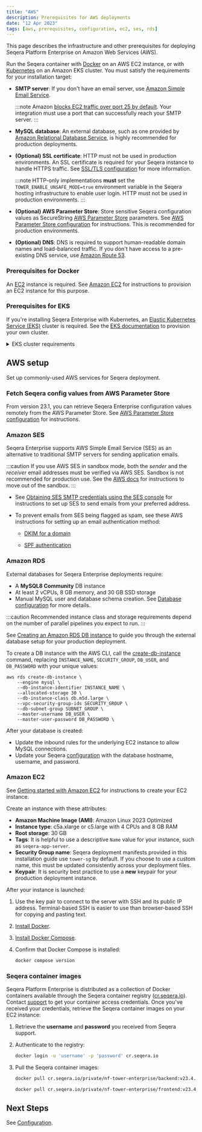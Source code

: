 ```yaml
---
title: "AWS"
description: Prerequisites for AWS deployments
date: "12 Apr 2023"
tags: [aws, prerequisites, configuration, ec2, ses, rds]
---
```



This page describes the infrastructure and other prerequisites for deploying Seqera Platform Enterprise on Amazon Web Services (AWS).

Run the Seqera container with [Docker](../docker-compose.mdx) on an AWS EC2 instance, or with [Kubernetes](../kubernetes.mdx) on an Amazon EKS cluster. You must satisfy the requirements for your installation target:

- **SMTP server**: If you don't have an email server, use [Amazon Simple Email Service](https://aws.amazon.com/ses/).

   :::note
   Amazon [blocks EC2 traffic over port 25 by default](https://aws.amazon.com/premiumsupport/knowledge-center/ec2-port-25-throttle/). Your integration must use a port that can successfully reach your SMTP server.
   :::

- **MySQL database**: An external database, such as one provided by [Amazon Relational Database Service](https://aws.amazon.com/rds/), is highly recommended for production deployments.

- **(Optional) SSL certificate**: HTTP must not be used in production environments. An SSL certificate is required for your Seqera instance to handle HTTPS traffic. See [SSL/TLS configuration](../configuration/ssl_tls.mdx#aws-deployments-manage-ssl-certificates-with-amazon-certificate-manager-acm) for more information.

   :::note
   HTTP-only implementations **must** set the `TOWER_ENABLE_UNSAFE_MODE=true` environment variable in the Seqera hosting infrastructure to enable user login. HTTP must not be used in production environments.
   :::

- **(Optional) AWS Parameter Store**: Store sensitive Seqera configuration values as SecureString [AWS Parameter Store](https://docs.aws.amazon.com/systems-manager/latest/userguide/systems-manager-parameter-store.html) parameters. See [AWS Parameter Store configuration](../configuration/aws_parameter_store.mdx) for instructions. This is recommended for production environments. 

- **(Optional) DNS**: DNS is required to support human-readable domain names and load-balanced traffic. If you don't have access to a pre-existing DNS service, use [Amazon Route 53](https://docs.aws.amazon.com/Route53/latest/DeveloperGuide/Welcome.html).

### Prerequisites for Docker

An [EC2](https://aws.amazon.com/ec2/) instance is required. See [Amazon EC2](#amazon-ec2) for instructions to provision an EC2 instance for this purpose.

### Prerequisites for EKS

If you're installing Seqera Enterprise with Kubernetes, an [Elastic Kubernetes Service (EKS)](https://docs.aws.amazon.com/eks/latest/userguide/getting-started.html) cluster is required. See the [EKS documentation](https://docs.aws.amazon.com/eks/latest/userguide/create-cluster.html) to provision your own cluster.

<details>
   <summary>EKS cluster requirements</summary>

    - Kubernetes 1.19 or later

    - **Subnet requirements**

      - At least 2 subnets across two different Availability Zones
      - Subnets must be tagged for [AWS Load Balancer Controller auto-discovery](https://docs.aws.amazon.com/eks/latest/userguide/network_reqs.html)
      - Public subnets must be configured to [auto-assign IPs on launch](https://aws.amazon.com/blogs/containers/upcoming-changes-to-ip-assignment-for-eks-managed-node-groups/)
      - Public and private subnets must allow egress traffic to the public internet

    - **RBAC requirements**

      - The cluster must be created by a non-root user
      - `aws-auth` must be updated to [allow access to additional IAM users/roles](https://docs.aws.amazon.com/eks/latest/userguide/add-user-role.html) (if needed)

    - **Addons**

      - Install the [cert-manager](https://cert-manager.io/docs/)
      - Install the [AWS Load Balancer Controller](https://docs.aws.amazon.com/eks/latest/userguide/aws-load-balancer-controller.html)

    - **Ingress**

      - ALB provisioning via the [AWS Load Balancer Controller](https://docs.aws.amazon.com/eks/latest/userguide/aws-load-balancer-controller.html)
      - ALB integration with the [Amazon Certificate Manager](https://aws.amazon.com/certificate-manager/)

      Additionally, the ingress assumes the presence of SSL certificates, DNS resolution, and ALB logging. If you've chosen not to use some or all of these features, you'll need to modify the manifest accordingly before applying it to the cluster.

</details>

## AWS setup

Set up commonly-used AWS services for Seqera deployment.

### Fetch Seqera config values from AWS Parameter Store

From version 23.1, you can retrieve Seqera Enterprise configuration values remotely from the AWS Parameter Store. See [AWS Parameter Store configuration](../configuration/aws_parameter_store.mdx) for instructions. 

### Amazon SES

Seqera Enterprise supports AWS Simple Email Service (SES) as an alternative to traditional SMTP servers for sending application emails. 

:::caution
If you use AWS SES in sandbox mode, both the _sender_ and the _receiver_ email addresses must be verified via AWS SES. Sandbox is not recommended for production use. See the [AWS docs](https://docs.aws.amazon.com/ses/latest/dg/request-production-access.html) for instructions to move out of the sandbox.
:::

- See [Obtaining SES SMTP credentials using the SES console](https://docs.aws.amazon.com/ses/latest/dg/smtp-credentials.html#smtp-credentials-console) for instructions to set up SES to send emails from your preferred address. 

- To prevent emails from SES being flagged as spam, see these AWS instructions for setting up an email authentication method:

   - [DKIM for a domain](https://docs.aws.amazon.com/ses/latest/DeveloperGuide/send-email-authentication-dkim-easy-setup-domain.html) 
   
   - [SPF authentication](https://docs.aws.amazon.com/ses/latest/DeveloperGuide/send-email-authentication-spf.html)

### Amazon RDS

External databases for Seqera Enterprise deployments require:

- A **MySQL8 Community** DB instance
- At least 2 vCPUs, 8 GB memory, and 30 GB SSD storage
- Manual MySQL user and database schema creation. See [Database configuration](../configuration/overview.mdx#seqera-and-redis-databases) for more details.

:::caution 
Recommended instance class and storage requirements depend on the number of parallel pipelines you expect to run. 
:::

<Tabs>
<TabItem value="AWS console" label="AWS console" default>

See [Creating an Amazon RDS DB instance](https://docs.aws.amazon.com/AmazonRDS/latest/UserGuide/USER_CreateDBInstance.html) to guide you through the external database setup for your production deployment. 

</TabItem>
<TabItem value="AWS CLI" label="AWS CLI" default>

To create a DB instance with the AWS CLI, call the [create-db-instance](https://docs.aws.amazon.com/cli/latest/reference/rds/create-db-instance.html) command, replacing `INSTANCE_NAME`, `SECURITY_GROUP`, `DB_USER`, and `DB_PASSWORD` with your unique values:

```console
aws rds create-db-instance \
    --engine mysql \ 
    --db-instance-identifier INSTANCE_NAME \
    --allocated-storage 30 \
    --db-instance-class db.m5d.large \
    --vpc-security-group-ids SECURITY_GROUP \
    --db-subnet-group SUBNET_GROUP \
    --master-username DB_USER \
    --master-user-password DB_PASSWORD \
```

</TabItem>
</Tabs>

After your database is created:

- Update the inbound rules for the underlying EC2 instance to allow MySQL connections.
- Update your Seqera [configuration](../configuration/overview.mdx#seqera-and-redis-databases) with the database hostname, username, and password.

### Amazon EC2

See [Getting started with Amazon EC2](https://aws.amazon.com/ec2/getting-started/) for instructions to create your EC2 instance. 

Create an instance with these attributes:

- **Amazon Machine Image (AMI)**: Amazon Linux 2023 Optimized
- **Instance type**: c5a.xlarge or c5.large with 4 CPUs and 8 GB RAM
- **Root storage**: 30 GB
- **Tags**: It is helpful to use a descriptive `Name` value for your instance, such as `seqera-app-server`.
- **Security Group name**: Seqera deployment manifests provided in this installation guide use `tower-sg` by default. If you choose to use a custom name, this must be updated consistently across your deployment files. 
- **Keypair**: It is security best practice to use a **new** keypair for your production deployment instance.

After your instance is launched:

1. Use the key pair to connect to the server with SSH and its public IP address. Terminal-based SSH is easier to use than browser-based SSH for copying and pasting text.

1. [Install Docker](https://docs.aws.amazon.com/serverless-application-model/latest/developerguide/install-docker.html#install-docker-instructions).

1. [Install Docker Compose](https://docs.docker.com/compose/install/linux/#install-the-plugin-manually).

1. Confirm that Docker Compose is installed:

    ```bash
    docker compose version
    ```

### Seqera container images

Seqera Platform Enterprise is distributed as a collection of Docker containers available through the Seqera
container registry ([cr.seqera.io](https://cr.seqera.io)). Contact [support](https://support.seqera.io) to get your container access credentials. Once you've received your credentials, retrieve the Seqera container images on your EC2 instance:

1. Retrieve the **username** and **password** you received from Seqera support.

1. Authenticate to the registry:

   ```bash
   docker login -u 'username' -p 'password' cr.seqera.io
   ```

1. Pull the Seqera container images:

   ```bash
   docker pull cr.seqera.io/private/nf-tower-enterprise/backend:v23.4.3

   docker pull cr.seqera.io/private/nf-tower-enterprise/frontend:v23.4.3
   ```

## Next Steps 

See [Configuration](../configuration/overview.mdx).

[create-db-instance-cli]: https://docs.aws.amazon.com/cli/latest/reference/rds/create-db-instance.html